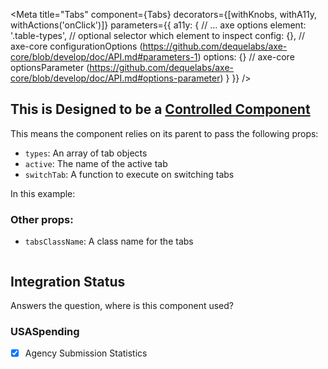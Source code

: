 

<Meta
    title="Tabs"
    component={Tabs}
    decorators={[withKnobs, withA11y, withActions('onClick')]}
    parameters={{
        a11y: {
            // ... axe options
            element: '.table-types', // optional selector which element to inspect
            config: {}, // axe-core configurationOptions (https://github.com/dequelabs/axe-core/blob/develop/doc/API.md#parameters-1)
            options: {} // axe-core optionsParameter (https://github.com/dequelabs/axe-core/blob/develop/doc/API.md#options-parameter)
        }
    }}
/>

## This is Designed to be a [Controlled Component](https://reactjs.org/docs/forms.html#controlled-components)
This means the component relies on its parent to pass the following props:
 - `types`: An array of tab objects
 - `active`: The name of the active tab
 - `switchTab`: A function to execute on switching tabs

In this example:

### Other props:
 - `tabsClassName`: A class name for the tabs

```javascript

```


<Preview>
    <Story name='Tabs'>
      <TabsWrapper>
        <Tabs
        types={[
          {
            internal: 'name',
            label: 'Names'
          },
          {
            internal: 'dates',
            label: 'Dates'
          }
        ]} />
      </TabsWrapper>
    </Story>
</Preview>

<Preview>
    <Story name='Tabs with Disabled'>
      <TabsWrapper>
        <Tabs
        types={[
          {
            internal: 'name',
            label: 'Names'
          },
          {
            internal: 'dates',
            label: 'Dates',
            disabled: true
          }
        ]} />
      </TabsWrapper>
    </Story>
</Preview>

<Props of={Tabs} />

## Integration Status
Answers the question, where is this component used?

### USASpending
- [x] Agency Submission Statistics
